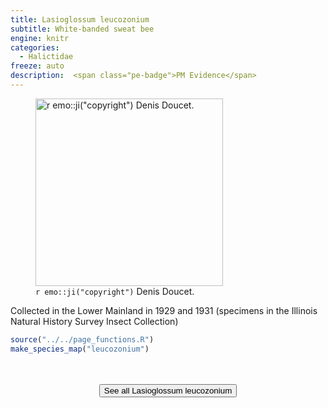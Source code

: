 ```yaml
---
title: Lasioglossum leucozonium
subtitle: White-banded sweat bee
engine: knitr
categories:
  - Halictidae
freeze: auto
description:  <span class="pe-badge">PM Evidence</span>
---
```

![`r emo::ji("copyright")` Denis Doucet.](https://inaturalist-open-data.s3.amazonaws.com/photos/331405742/large.jpg){height=300}

Collected in the Lower Mainland in 1929 and 1931 (specimens in the Illinois Natural History Survey Insect Collection)



```r
source("../../page_functions.R")
make_species_map("leucozonium")
```
<br><br>
<center>


<a href="https://inaturalist.ca/observations?place_id=any&subview=map&taxon_id=127754"><button type="button" class="btn btn-secondary">See all Lasioglossum leucozonium <i class="fa-solid fa-arrow-up-right-from-square"></i> </button></a>
</center>
